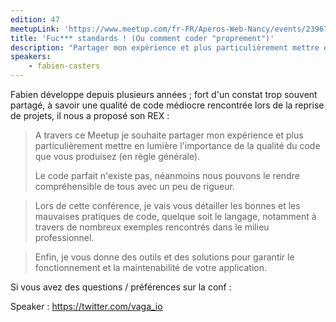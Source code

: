 ```yaml
---
edition: 47
meetupLink: 'https://www.meetup.com/fr-FR/Aperos-Web-Nancy/events/239675218/'
title: 'Fuc*** standards ! (Ou comment coder "proprement")'
description: "Partager mon expérience et plus particulièrement mettre en lumière l'importance de la qualité du code"
speakers:
    - fabien-casters
---
```


Fabien développe depuis plusieurs années ; fort d'un constat trop souvent partagé, à savoir une qualité de code médiocre rencontrée lors de la reprise de projets, il nous a proposé son REX :

> A travers ce Meetup je souhaite partager mon expérience et plus particulièrement mettre en lumière l'importance de la qualité du code que vous produisez (en règle générale).
>
> Le code parfait n'existe pas, néanmoins nous pouvons le rendre compréhensible de tous avec un peu de rigueur.

> Lors de cette conférence, je vais vous détailler les bonnes et les mauvaises pratiques de code, quelque soit le langage, notamment à travers de nombreux exemples rencontrés dans le milieu professionnel.

> Enfin, je vous donne des outils et des solutions pour garantir le fonctionnement et la maintenabilité de votre application.

Si vous avez des questions / préférences sur la conf :

Speaker : https://twitter.com/vaga_io
